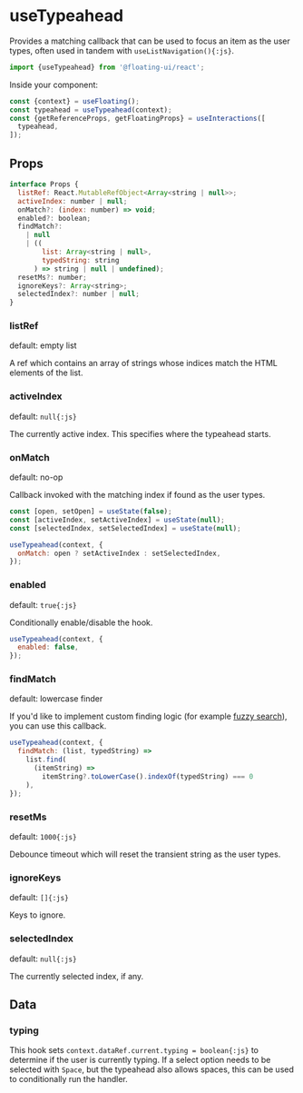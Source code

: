 # useTypeahead

Provides a matching callback that can be used to focus an item as
the user types, often used in tandem with
`useListNavigation(){:js}`.

```js
import {useTypeahead} from '@floating-ui/react';
```

Inside your component:

```js /useTypeahead/
const {context} = useFloating();
const typeahead = useTypeahead(context);
const {getReferenceProps, getFloatingProps} = useInteractions([
  typeahead,
]);
```

## Props

```js
interface Props {
  listRef: React.MutableRefObject<Array<string | null>>;
  activeIndex: number | null;
  onMatch?: (index: number) => void;
  enabled?: boolean;
  findMatch?:
    | null
    | ((
        list: Array<string | null>,
        typedString: string
      ) => string | null | undefined);
  resetMs?: number;
  ignoreKeys?: Array<string>;
  selectedIndex?: number | null;
}
```

### listRef

default: empty list

A ref which contains an array of strings whose indices match the
HTML elements of the list.

### activeIndex

default: `null{:js}`

The currently active index. This specifies where the typeahead
starts.

### onMatch

default: no-op

Callback invoked with the matching index if found as the user
types.

```js
const [open, setOpen] = useState(false);
const [activeIndex, setActiveIndex] = useState(null);
const [selectedIndex, setSelectedIndex] = useState(null);

useTypeahead(context, {
  onMatch: open ? setActiveIndex : setSelectedIndex,
});
```

### enabled

default: `true{:js}`

Conditionally enable/disable the hook.

```js
useTypeahead(context, {
  enabled: false,
});
```

### findMatch

default: lowercase finder

If you'd like to implement custom finding logic (for example
[fuzzy search](https://fusejs.io/)), you can use this callback.

```js
useTypeahead(context, {
  findMatch: (list, typedString) =>
    list.find(
      (itemString) =>
        itemString?.toLowerCase().indexOf(typedString) === 0
    ),
});
```

### resetMs

default: `1000{:js}`

Debounce timeout which will reset the transient string as the
user types.

### ignoreKeys

default: `[]{:js}`

Keys to ignore.

### selectedIndex

default: `null{:js}`

The currently selected index, if any.

## Data

### typing

This hook sets `context.dataRef.current.typing = boolean{:js}` to
determine if the user is currently typing. If a select option
needs to be selected with `Space`, but the typeahead also allows
spaces, this can be used to conditionally run the handler.
